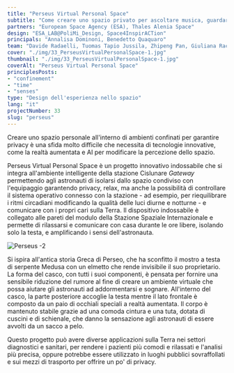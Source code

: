 ```yaml
---
title: "Perseus Virtual Personal Space"
subtitle: "Come creare uno spazio privato per ascoltare musica, guardare video e comunicare con casa in un ambiente confinato e condiviso."
partners: "European Space Agency (ESA), Thales Alenia Space"
design: "ESA_LAB@PoliMi_Design, Space4InspirACTion"
principals: "Annalisa Dominoni, Benedetto Quaquaro"
team: "Davide Radaelli, Tuomas Tapio Jussila, Zhipeng Pan, Giuliana Racco, Vanja Rakic, Leonardo Saletta"
cover: "./img/33_PerseusVirtualPersonalSpace-1.jpg"
thumbnail: "./img/33_PerseusVirtualPersonalSpace-1.jpg"
coverAlt: "Perseus Virtual Personal Space"
principlesPosts: 
- "confinement"
- "time"
- "senses"
type: "Design dell'esperienza nello spazio"
lang: "it"
projectNumber: 33
slug: "perseus"
---
```



Creare uno spazio personale all'interno di ambienti confinati per garantire privacy è una sfida molto difficile che necessita di tecnologie innovative, come la realtà aumentata e AI per modificare la percezione dello spazio.

Perseus Virtual Personal Space è un progetto innovativo indossabile che si integra all'ambiente intelligente della stazione Cislunare <em>Gateway</em> permettendo agli astronauti di isolarsi dallo spazio condiviso con l'equipaggio garantendo privacy, relax, ma anche la possibilità di controllare il sistema operativo connesso con la stazione -  ad esempio, per riequilibrare i ritmi circadiani modificando la qualità delle luci diurne e notturne - e comunicare con i propri cari sulla Terra. Il dispositivo indossabile è collegato alle pareti del modulo della Stazione Spaziale Internazionale e permette di rilassarsi e comunicare con casa durante le ore libere, isolando solo la testa, e amplificando i sensi dell'astronauta.

<Image src={Image1} alt="Perseus -2" class="py-6 w-full h-auto"/>

Si ispira all'antica storia Greca di Perseo, che ha sconfitto il mostro a testa di serpente Medusa con un elmetto che rende invisibile il suo proprietario. La forma del casco, con tutti i suoi componenti, è pensata per fornire una sensibile riduzione del rumore al fine di creare un ambiente virtuale che possa aiutare gli astronauti ad addormentarsi e sognare. All'interno del casco, la  parte posteriore accoglie la testa mentre il lato frontale è composto da un paio di occhiali speciali a realtà aumentata. Il corpo è mantenuto stabile grazie ad una comoda cintura e una tuta, dotata di cuscini e di schienale, che danno la sensazione agli astronauti di essere avvolti da un sacco a pelo.

Questo progetto può avere diverse applicazioni sulla Terra nei settori diagnostici e sanitari, per rendere i pazienti più comodi e rilassati e l'analisi più precisa, oppure potrebbe essere utilizzato in luoghi pubblici sovraffollati e sui mezzi di trasporto per offrire un po' di privacy.